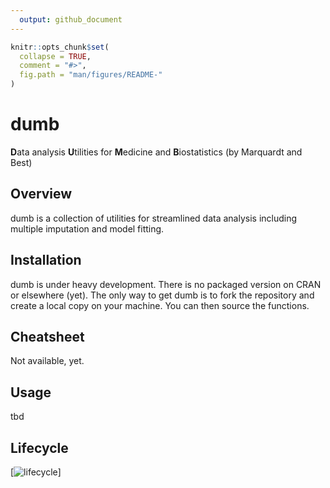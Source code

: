 ```yaml
---
  output: github_document
---
```

  
<!-- README.md is generated from README.Rmd. Please edit that file -->
  
```r
knitr::opts_chunk$set(
  collapse = TRUE,
  comment = "#>",
  fig.path = "man/figures/README-"
)
```

# dumb 

**D**ata analysis **U**tilities for **M**edicine and **B**iostatistics (by Marquardt and Best)

## Overview

dumb is a collection of utilities for streamlined data analysis including multiple imputation and model fitting.

## Installation

dumb is under heavy development. There is no packaged version on CRAN or elsewhere (yet).
The only way to get dumb is to fork the repository and create a local copy on your machine. You can then source the functions.

## Cheatsheet

Not available, yet.
  
## Usage

tbd  

## Lifecycle

[![lifecycle](https://img.shields.io/badge/lifecycle-heavy_development-red.svg)]
